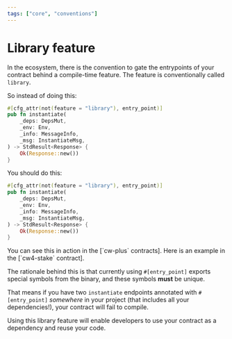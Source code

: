 ```yaml
---
tags: ["core", "conventions"]
---
```



# Library feature

In the ecosystem, there is the convention to gate the entrypoints of your
contract behind a compile-time feature. The feature is conventionally called
`library`.

So instead of doing this:

```rust filename="contract.rs" template="core"
#[cfg_attr(not(feature = "library"), entry_point)]
pub fn instantiate(
    _deps: DepsMut,
    _env: Env,
    _info: MessageInfo,
    _msg: InstantiateMsg,
) -> StdResult<Response> {
    Ok(Response::new())
}
```

You should do this:

```rust filename="contract.rs" template="core"
#[cfg_attr(not(feature = "library"), entry_point)]
pub fn instantiate(
    _deps: DepsMut,
    _env: Env,
    _info: MessageInfo,
    _msg: InstantiateMsg,
) -> StdResult<Response> {
    Ok(Response::new())
}
```

<Callout>
  You can see this in action in the [`cw-plus` contracts]. Here is an example in
  the [`cw4-stake` contract].
</Callout>

The rationale behind this is that currently using `#[entry_point]` exports
special symbols from the binary, and these symbols **must** be unique.

That means if you have two `instantiate` endpoints annotated with
`#[entry_point]` _somewhere_ in your project (that includes all your
dependencies!), your contract will fail to compile.

Using this library feature will enable developers to use your contract as a
dependency and reuse your code.

[`cw-plus` contracts]: https://github.com/CosmWasm/cw-plus
[`cw4-stake` contract]:
  https://github.com/CosmWasm/cw-plus/blob/48bec694521655d5b3e688c51e4185f740ea4640/contracts/cw4-stake/Cargo.toml#L22-L24
